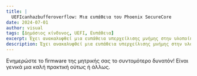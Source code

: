```yaml
---
title: |
  UEFIcanhazbufferoverflow: Μια ευπάθεια του Phoenix SecureCore
date: 2024-07-01
author: visual
tags: [Δημόσιος κίνδυνος, UEFI, Ευπάθεια]
excerpt: Έχει ανακαλυφθεί μια ευπάθεια υπερχείλισης μνήμης στην υλοποίηση του Phoenix SecureCore.
description: Έχει ανακαλυφθεί μια ευπάθεια υπερχείλισης μνήμης στην υλοποίηση του Phoenix SecureCore.
---
```



Ενημερώστε το firmware της μητρικής σας το συντομότερο δυνατόν! Είναι γενικά μια καλή πρακτική ούτως ή άλλως.

<LinkPreview id="https://eclypsium.com/blog/ueficanhazbufferoverflow-widespread-impact-from-vulnerability-in-popular-pc-and-server-firmware/"/>
